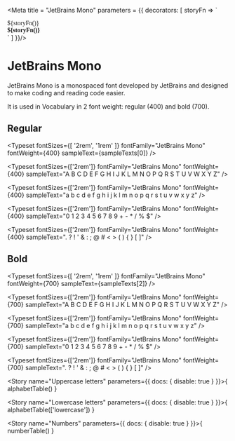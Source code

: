 
<Meta title = "JetBrains Mono" parameters = {{
  decorators: [
    storyFn => `<style>
  .jetbrains-mono {
    font-family: 'JetBrains Mono';
  }
  .bold {
    font-weight: 700;
  }
</style>
<div class="jetbrains-mono has-text-black has-bottom-margin">
  ${storyFn()}
</div>
<div class="jetbrains-mono bold has-text-black ">
  ${storyFn()}
</div>`
  ]
}}/>

# JetBrains Mono

JetBrains Mono is a monospaced font developed by JetBrains and designed to make coding and reading code easier.

It is used in Vocabulary in 2 font weight: regular (400) and bold (700).

## Regular

<Typeset
  fontSizes={[
    '2rem',
    '1rem'
  ]}
  fontFamily="JetBrains Mono"
  fontWeight={400}
  sampleText={sampleTexts[0]} />

<Typeset
  fontSizes={['2rem']}
  fontFamily="JetBrains Mono"
  fontWeight={400}
  sampleText="A B C D E F G H I J K L M N O P Q R S T U V W X Y Z" />

<Typeset
  fontSizes={['2rem']}
  fontFamily="JetBrains Mono"
  fontWeight={400}
  sampleText="a b c d e f g h i j k l m n o p q r s t u v w x y z" />

<Typeset
  fontSizes={['2rem']}
  fontFamily="JetBrains Mono"
  fontWeight={400}
  sampleText="0 1 2 3 4 5 6 7 8 9 + - * / % $" />

<Typeset
  fontSizes={['2rem']}
  fontFamily="JetBrains Mono"
  fontWeight={400}
  sampleText=". ? ! ' & : ; @ # < > ( ) { } [ ]" />


## Bold

<Typeset
  fontSizes={[
    '2rem',
    '1rem'
  ]}
  fontFamily="JetBrains Mono"
  fontWeight={700}
  sampleText={sampleTexts[2]} />

<Typeset
  fontSizes={['2rem']}
  fontFamily="JetBrains Mono"
  fontWeight={700}
  sampleText="A B C D E F G H I J K L M N O P Q R S T U V W X Y Z" />

<Typeset
  fontSizes={['2rem']}
  fontFamily="JetBrains Mono"
  fontWeight={700}
  sampleText="a b c d e f g h i j k l m n o p q r s t u v w x y z" />

<Typeset
  fontSizes={['2rem']}
  fontFamily="JetBrains Mono"
  fontWeight={700}
  sampleText="0 1 2 3 4 5 6 7 8 9 + - * / % $" />

<Typeset
  fontSizes={['2rem']}
  fontFamily="JetBrains Mono"
  fontWeight={700}
  sampleText=". ? ! ' & : ; @ # < > ( ) { } [ ]" />

<Story name="Uppercase letters" parameters={{
  docs: { disable: true }
}}>{
  alphabetTable()
}</Story>

<Story name="Lowercase letters" parameters={{
  docs: { disable: true }
}}>{
  alphabetTable(['lowercase'])
}</Story>

<Story name="Numbers" parameters={{
  docs: { disable: true }
}}>{
  numberTable()
}</Story>
